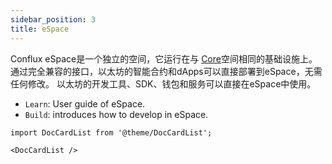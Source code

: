 ```yaml
---
sidebar_position: 3
title: eSpace
---
```


Conflux eSpace是一个独立的空间，它运行在与 [Core](../core/core.mdx)空间相同的基础设施上。 通过完全兼容的接口，以太坊的智能合约和dApps可以直接部署到eSpace，无需任何修改。 以太坊的开发工具、SDK、钱包和服务可以直接在eSpace中使用。

-   `Learn`: User guide of eSpace.
-   `Build`: introduces how to develop in eSpace.

```mdx-code-block
import DocCardList from '@theme/DocCardList';

<DocCardList />
```
